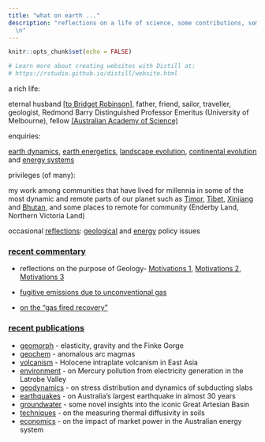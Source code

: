 ```yaml
---
title: "what on earth ..."
description: "reflections on a life of science, some contributions, some anecdotes.
  \n"
---
```


```r
knitr::opts_chunk$set(echo = FALSE)

# Learn more about creating websites with Distill at:
# https://rstudio.github.io/distill/website.html

```
a rich life: 

eternal husband [[to Bridget Robinson](pdfs/personal/bid.pdf)], father, friend, sailor, traveller, geologist, Redmond Barry Distinguished Professor Emeritus (University of Melbourne), 
<!-- former Chair of Geology in the School of Earth Sciences and founding Director of the [Melbourne Energy Institute](https://energy.unimelb.edu.au),  -->
fellow [(Australian Academy of Science)](https://www.science.org.au/profile/michael-sandiford)

enquiries: 

[earth dynamics](pdfs/peer/2020_Tectonics.pdf), [earth energetics](pdfs/peer/2002_EPSL_b.pdf), [landscape evolution](pdfs/peer/2013_nature12218.pdf), [continental evolution](pdfs/peer/2010_JMG_a.pdf) and [energy systems](pdfs/peer/2015_AppEnergy.pdf)

privileges (of many):  

my work among communities that have lived for millennia in some of the most dynamic and remote parts of our planet such as [Timor](https://msandifo.github.io/blog/_site/posts/2016-04-16-travelling-with-timor-leste/), [Tibet](https://theconversation.com/raising-tibet-58483),  [Xinjiang](https://msandifo.github.io/blog/_site/posts/2020-02-03-a-precarious-geological-bargain/) and [Bhutan](https://theconversation.com/the-will-of-government-is-key-to-energy-access-58332), and some places to remote for community (Enderby Land, Northern Victoria Land)

occasional [reflections](https://theconversation.com/columns/mike-sandiford-228): [geological](https://msandifo.github.io/blog/_site/posts/2020-02-04-cherrypickingcontrarian/) and [energy ](https://msandifo.github.io/blog/_site/posts/2020-02-04-renewableenergybythenumbers/) policy issues


### [recent commentary](pop.html)

- reflections on the purpose of Geology- [Motivations 1](https://geo-down-under.geoscience.education/the-last-vicmanian/),  [Motivations 2](https://geo-down-under.geoscience.education/children-of-the-revolution/), [Motivations 3](https://geo-down-under.geoscience.education/earth-system-services/)
- [fugitive emissions due to unconventional gas](https://msandifo.github.io/blog/_site/posts/2020-09-25-tropomi-and-gas-emsissions/)

- [on the "gas fired recovery"](https://msandifo.github.io/blog/_site/posts/2020-09-05-gas-fired-recovery/)


 

### [recent publications](pubs.html)
- [geomorph](pdfs/peer/2022_EPSL.pdf) - elasticity, gravity and the Finke Gorge
- [geochem](pdfs/peer/2021_GGG.pdf) - anomalous arc magmas
- [volcanism](pdfs/peer/2021_ESR.pdf) - Holocene intraplate volcanism in East Asia
- [environment](pdfs/peer/2021_Elementa.pdf) - on Mercury pollution from electricity generation in the Latrobe Valley 
- [geodynamics](pdfs/peer/2020_Tectonics.pdf) - on stress distribution and dynamics of subducting slabs 
- [earthquakes](pdfs/peer/2020_BSSA.pdf) - on Australia's largest earthquake in almost 30 years
- [groundwater](pdfs/peer/2020_Hydrogeol.pdf) - some novel insights into the iconic Great Artesian Basin
- [techniques](pdfs/peer/2020_GTE.pdf) - on the measuring thermal diffusivity in soils  
- [economics](pdfs/peer/2020_CSR.pdf) - on the impact of market power in the Australian energy system




<!-- ### Tampa^[written while working in the Pilbara at the time of the Tampa crisis. It was an event that had a profound impact on me - a "geological fault line" of shame on the Australian psyche that demonstrated our diminished humanity. We continue to live in the shadow of this awful event, for which we owe the world an apology.] -->

<!-- Who are we who\ -->
<!-- will not say sorry\ -->
<!-- so afraid for what?  -->


<!-- Of what we have or\ -->
<!-- those that have\ -->
<!-- what we have not? -->


<!-- So should we not\ -->
<!-- say our sorry\ -->
<!-- and be not afraid?  -->

<!-- Of being. -->
